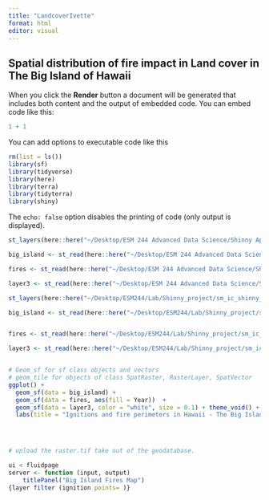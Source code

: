 ```yaml
---
title: "LandcoverIvette"
format: html
editor: visual
---
```


## Spatial distribution of fire impact in Land cover in The Big Island of Hawaii

When you click the **Render** button a document will be generated that includes both content and the output of embedded code. You can embed code like this:

```r
1 + 1
```

You can add options to executable code like this

```r
rm(list = ls())
library(sf)
library(tidyverse)
library(here)
library(terra)
library(tidyterra)
library(shiny)
```

The `echo: false` option disables the printing of code (only output is displayed).

```r
st_layers(here::here("~/Desktop/ESM 244 Advanced Data Science/Shinny App/sm_ic_shinny_app/Data/GIS final project_Ivette_Trace/Final Project ArcPro/workingfinal1", "workingfinal1.gdb"))

big_island <- st_read(here::here("~/Desktop/ESM 244 Advanced Data Science/Shinny App/sm_ic_shinny_app/Data/GIS final project_Ivette_Trace/Final Project ArcPro/workingfinal1", "workingfinal1.gdb"), layer = "bigisland")

fires <- st_read(here::here("~/Desktop/ESM 244 Advanced Data Science/Shinny App/sm_ic_shinny_app/Data/GIS final project_Ivette_Trace/Final Project ArcPro/workingfinal1", "workingfinal1.gdb"), layer = "firesbigisland")

layer3 <- st_read(here::here("~/Desktop/ESM 244 Advanced Data Science/Shinny App/sm_ic_shinny_app/Data/GIS final project_Ivette_Trace/Final Project ArcPro/workingfinal1", "workingfinal1.gdb"), layer = "ignitionpoints_bigisland")

```

```r
st_layers(here::here("~/Desktop/ESM244/Lab/Shinny_project/sm_ic_shinny_app/Data/GIS - project/final/workingfinal1", "workingfinal1.gdb"))
```

```r
big_island <- st_read(here::here("~/Desktop/ESM244/Lab/Shinny_project/sm_ic_shinny_app/Data/GIS - project/final/workingfinal1", "workingfinal1.gdb"), layer = "bigisland")


fires <- st_read(here::here("~/Desktop/ESM244/Lab/Shinny_project/sm_ic_shinny_app/Data/GIS - project/final/workingfinal1", "workingfinal1.gdb"), layer = "firesbigisland")

layer3 <- st_read(here::here("~/Desktop/ESM244/Lab/Shinny_project/sm_ic_shinny_app/Data/GIS - project/final/workingfinal1", "workingfinal1.gdb"), layer = "ignitionpoints_bigisland") 


# Geom_sf for sf class objects and vectors 
# geom_tile for objects of class SpatRaster, RasterLayer, SpatVector 
ggplot() + 
  geom_sf(data = big_island) +
  geom_sf(data = fires, aes(fill = Year))  +
  geom_sf(data = layer3, color = "white", size = 0.1) + theme_void() +
  labs(title = "Ignitions and fire perimeters in Hawaii - The Big Island (1999-2022)")



  
# upload the raster.tif take out of the geodatabase. 

```

```r
ui < fluidpage
server <- function (input, output) 
    titlePanel("Big Island Fires Map")
{layer filter (ignition points= )}

```
